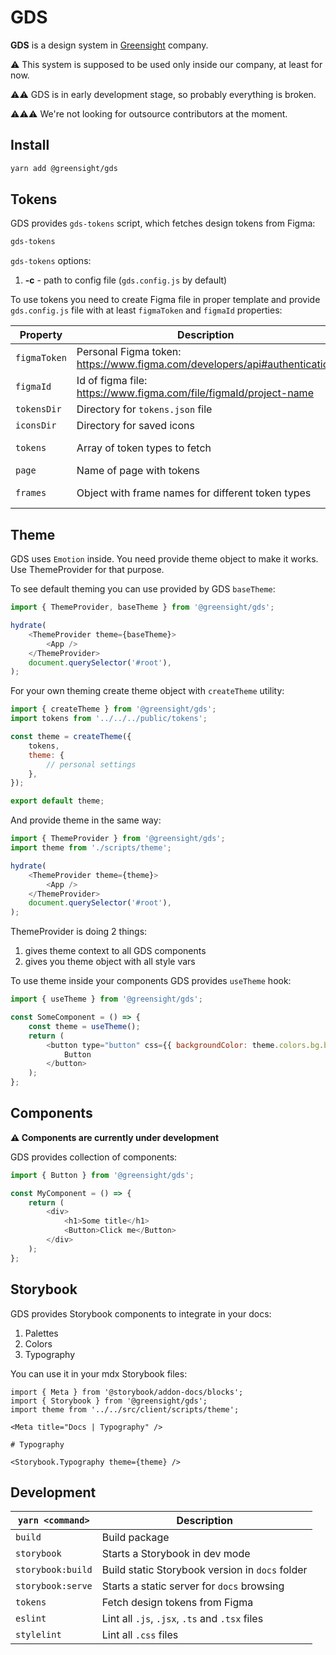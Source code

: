 
<Meta title="Dev | Welcome" />

# GDS

**GDS** is a design system in [Greensight](https://greensight.pro/) company.

⚠️ This system is supposed to be used only inside our company, at least for now.

⚠️⚠️ GDS is in early development stage, so probably everything is broken.

⚠️⚠️⚠️ We're not looking for outsource contributors at the moment.

## Install

```bash
yarn add @greensight/gds
```

## Tokens

GDS provides `gds-tokens` script, which fetches design tokens from Figma:

```bash
gds-tokens
```

`gds-tokens` options:

1. **-c** - path to config file (`gds.config.js` by default)

To use tokens you need to create Figma file in proper template and provide `gds.config.js` file with at least `figmaToken` and `figmaId` properties:

| Property          | Description                                                               | Default                                        |
| ----------------- | --------------------------------------------------------------------------|------------------------------------------------|
| `figmaToken`      | Personal Figma token: https://www.figma.com/developers/api#authentication | -                                              |
| `figmaId`         | Id of figma file: https://www.figma.com/file/figmaId/project-name         | -                                              |
| `tokensDir`       | Directory for `tokens.json` file                                          | 'public'                                       |
| `iconsDir`        | Directory for saved icons                                                 | 'src/client/images/icons/tokens'               |
| `tokens`          | Array of token types to fetch                                             | ['palettes', 'colors', 'typography', 'icons']  |
| `page`            | Name of page with tokens                                                  | 'Storybook'                                    |
| `frames`          | Object with frame names for different token types                         | 'Palettes', 'Colors', 'Typography', 'Icons'    |

## Theme

GDS uses `Emotion` inside. You need provide theme object to make it works.
Use ThemeProvider for that purpose.

To see default theming you can use provided by GDS `baseTheme`:

```js
import { ThemeProvider, baseTheme } from '@greensight/gds';

hydrate(
    <ThemeProvider theme={baseTheme}>
        <App />
    </ThemeProvider>
    document.querySelector('#root'),
);
```

For your own theming create theme object with `createTheme` utility:

```js
import { createTheme } from '@greensight/gds';
import tokens from '../../../public/tokens';

const theme = createTheme({
    tokens,
    theme: {
        // personal settings
    },
});

export default theme;
```

And provide theme in the same way:

```js
import { ThemeProvider } from '@greensight/gds';
import theme from './scripts/theme';

hydrate(
    <ThemeProvider theme={theme}>
        <App />
    </ThemeProvider>
    document.querySelector('#root'),
);
```

ThemeProvider is doing 2 things:

1. gives theme context to all GDS components
1. gives you theme object with all style vars

To use theme inside your components GDS provides `useTheme` hook:

```js
import { useTheme } from '@greensight/gds';

const SomeComponent = () => {
    const theme = useTheme();
    return (
        <button type="button" css={{ backgroundColor: theme.colors.bg.brand }}>
            Button
        </button>
    );
};
```

## Components

**⚠️ Components are currently under development**

GDS provides collection of components:

```js
import { Button } from '@greensight/gds';

const MyComponent = () => {
    return (
        <div>
            <h1>Some title</h1>
            <Button>Click me</Button>
        </div>
    );
};
```

## Storybook

GDS provides Storybook components to integrate in your docs:

1. Palettes
1. Colors
1. Typography

You can use it in your mdx Storybook files:

```mdx
import { Meta } from '@storybook/addon-docs/blocks';
import { Storybook } from '@greensight/gds';
import theme from '../../src/client/scripts/theme';

<Meta title="Docs | Typography" />

# Typography

<Storybook.Typography theme={theme} />
```

## Development

| `yarn <command>`  | Description                                     |
| ----------------- | ----------------------------------------------- |
| `build`           | Build package                                   |
| `storybook`       | Starts a Storybook in dev mode                  |
| `storybook:build` | Build static Storybook version in `docs` folder |
| `storybook:serve` | Starts a static server for `docs` browsing      |
| `tokens`          | Fetch design tokens from Figma                  |
| `eslint`          | Lint all `.js`, `.jsx`, `.ts` and `.tsx` files  |
| `stylelint`       | Lint all `.css` files                           |
